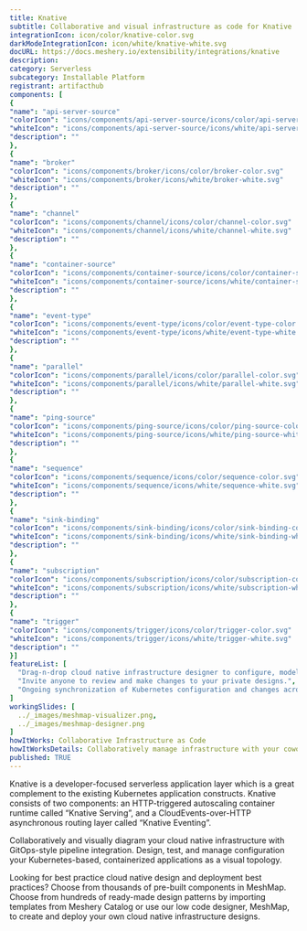 ```yaml
---
title: Knative
subtitle: Collaborative and visual infrastructure as code for Knative
integrationIcon: icon/color/knative-color.svg
darkModeIntegrationIcon: icon/white/knative-white.svg
docURL: https://docs.meshery.io/extensibility/integrations/knative
description: 
category: Serverless
subcategory: Installable Platform
registrant: artifacthub
components: [
{
"name": "api-server-source"
"colorIcon": "icons/components/api-server-source/icons/color/api-server-source-color.svg"
"whiteIcon": "icons/components/api-server-source/icons/white/api-server-source-white.svg"
"description": ""
},
{
"name": "broker"
"colorIcon": "icons/components/broker/icons/color/broker-color.svg"
"whiteIcon": "icons/components/broker/icons/white/broker-white.svg"
"description": ""
},
{
"name": "channel"
"colorIcon": "icons/components/channel/icons/color/channel-color.svg"
"whiteIcon": "icons/components/channel/icons/white/channel-white.svg"
"description": ""
},
{
"name": "container-source"
"colorIcon": "icons/components/container-source/icons/color/container-source-color.svg"
"whiteIcon": "icons/components/container-source/icons/white/container-source-white.svg"
"description": ""
},
{
"name": "event-type"
"colorIcon": "icons/components/event-type/icons/color/event-type-color.svg"
"whiteIcon": "icons/components/event-type/icons/white/event-type-white.svg"
"description": ""
},
{
"name": "parallel"
"colorIcon": "icons/components/parallel/icons/color/parallel-color.svg"
"whiteIcon": "icons/components/parallel/icons/white/parallel-white.svg"
"description": ""
},
{
"name": "ping-source"
"colorIcon": "icons/components/ping-source/icons/color/ping-source-color.svg"
"whiteIcon": "icons/components/ping-source/icons/white/ping-source-white.svg"
"description": ""
},
{
"name": "sequence"
"colorIcon": "icons/components/sequence/icons/color/sequence-color.svg"
"whiteIcon": "icons/components/sequence/icons/white/sequence-white.svg"
"description": ""
},
{
"name": "sink-binding"
"colorIcon": "icons/components/sink-binding/icons/color/sink-binding-color.svg"
"whiteIcon": "icons/components/sink-binding/icons/white/sink-binding-white.svg"
"description": ""
},
{
"name": "subscription"
"colorIcon": "icons/components/subscription/icons/color/subscription-color.svg"
"whiteIcon": "icons/components/subscription/icons/white/subscription-white.svg"
"description": ""
},
{
"name": "trigger"
"colorIcon": "icons/components/trigger/icons/color/trigger-color.svg"
"whiteIcon": "icons/components/trigger/icons/white/trigger-white.svg"
"description": ""
}]
featureList: [
  "Drag-n-drop cloud native infrastructure designer to configure, model, and deploy your workloads.",
  "Invite anyone to review and make changes to your private designs.",
  "Ongoing synchronization of Kubernetes configuration and changes across any number of clusters."
]
workingSlides: [
  ../_images/meshmap-visualizer.png,
  ../_images/meshmap-designer.png
]
howItWorks: Collaborative Infrastructure as Code
howItWorksDetails: Collaboratively manage infrastructure with your coworkers synchronously sharing the same designs.
published: TRUE
---
```

<p>
Knative is a developer-focused serverless application layer which is a great complement to the existing Kubernetes application constructs. Knative consists of two components: an HTTP-triggered autoscaling container runtime called “Knative Serving”, and a CloudEvents-over-HTTP asynchronous routing layer called “Knative Eventing”.
</p>
<p>
    Collaboratively and visually diagram your cloud native infrastructure with GitOps-style pipeline integration. Design, test, and manage configuration your Kubernetes-based, containerized applications as a visual topology.
</p>
<p>
    Looking for best practice cloud native design and deployment best practices? Choose from thousands of pre-built components in MeshMap. Choose from hundreds of ready-made design patterns by importing templates from Meshery Catalog or use our low code designer, MeshMap, to create and deploy your own cloud native infrastructure designs.
</p>
